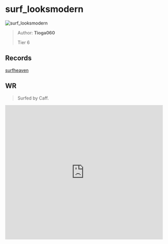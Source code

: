 
# surf_looksmodern

![surf_looksmodern](https://raw.githubusercontent.com/Sayt123/SurfMapPics/Maps-and-bonuses/csgo/surf_looksmodern.jpg)

> Author: **Tioga060**
>
> Tier 6

## Records

[surfheaven](https://surfheaven.eu/map/surf_looksmodern)

## WR

> Surfed by Caff.

<iframe
width="100%"
height="430"
src="https://www.youtube.com/embed/V7_7rPqd03U"
frameborder="0"
allow="accelerometer; autoplay; clipboard-write; encrypted-media; gyroscope; picture-in-picture"
allowFullScreen
/>

```md

[Surf Timer] - http://twitch.tv/caffrey finished in 01:36:76 (WR -00:09:49). Improving by 01:37:18
[Surf Timer] - http://twitch.tv/caffrey beat the map record! Rank: 1/206
 
Previous WR holder: crashfort


```
                